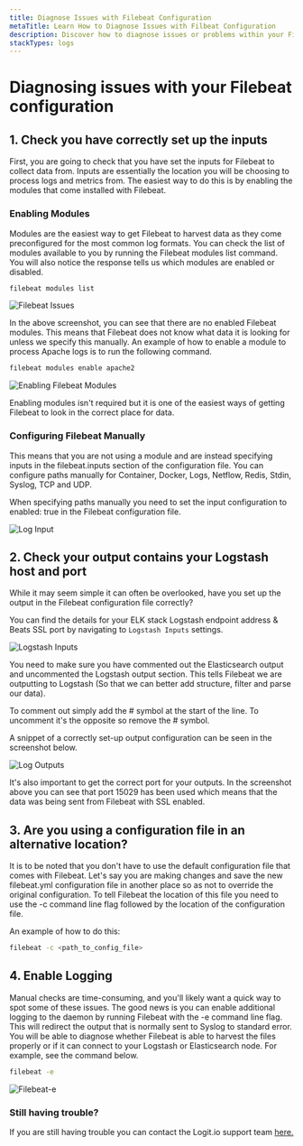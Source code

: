 ```yaml
---
title: Diagnose Issues with Filebeat Configuration
metaTitle: Learn How to Diagnose Issues with Filbeat Configuration
description: Discover how to diagnose issues or problems within your Filebeat configuration in our helpful guide.
stackTypes: logs
---
```


# Diagnosing issues with your Filebeat configuration

## 1. Check you have correctly set up the inputs

First, you are going to check that you have set the inputs for Filebeat to collect data from. Inputs are essentially the location you will be choosing to process logs and metrics from. The easiest way to do this is by enabling the modules that come installed with Filebeat.

### Enabling Modules

Modules are the easiest way to get Filebeat to harvest data as they come preconfigured for the most common log formats. You can check the list of modules available to you by running the Filebeat modules list command. You will also notice the response tells us which modules are enabled or disabled.

```bash
filebeat modules list
```
![Filebeat Issues](@/images/help/log-management/troubleshooting/filebeat-issues.png)

In the above screenshot, you can see that there are no enabled Filebeat modules. This means that Filebeat does not know what data it is looking for unless we specify this manually. An example of how to enable a module to process Apache logs is to run the following command.
```bash
filebeat modules enable apache2
```
![Enabling Filebeat Modules](@/images/help/log-management/troubleshooting/enable-filebeat-modules.png)

Enabling modules isn't required but it is one of the easiest ways of getting Filebeat to look in the correct place for data.

### Configuring Filebeat Manually

This means that you are not using a module and are instead specifying inputs in the filebeat.inputs section of the configuration file. You can configure paths manually for Container, Docker, Logs, Netflow, Redis, Stdin, Syslog, TCP and UDP.

When specifying paths manually you need to set the input configuration to enabled: true in the Filebeat configuration file.

![Log Input](@/images/help/log-management/troubleshooting/log-input.png)

## 2. Check your output contains your Logstash host and port

While it may seem simple it can often be overlooked, have you set up the output in the Filebeat configuration file correctly?

You can find the details for your ELK stack Logstash endpoint address & Beats SSL port by navigating to `Logstash Inputs` settings.

![Logstash Inputs](@/images/help/log-management/troubleshooting/logstash-inputs.png)

You need to make sure you have commented out the Elasticsearch output and uncommented the Logstash output section. This tells Filebeat we are outputting to Logstash (So that we can better add structure, filter and parse our data).

To comment out simply add the # symbol at the start of the line. To uncomment it's the opposite so remove the # symbol.

A snippet of a correctly set-up output configuration can be seen in the screenshot below.

![Log Outputs](@/images/help/log-management/troubleshooting/log-outputs.png)

It's also important to get the correct port for your outputs. In the screenshot above you can see that port 15029 has been used which means that the data was being sent from Filebeat with SSL enabled.

## 3. Are you using a configuration file in an alternative location?

It is to be noted that you don't have to use the default configuration file that comes with Filebeat. Let's say you are making changes and save the new filebeat.yml configuration file in another place so as not to override the original configuration. To tell Filebeat the location of this file you need to use the -c command line flag followed by the location of the configuration file.

An example of how to do this:
```bash
filebeat -c <path_to_config_file>
```
## 4. Enable Logging

Manual checks are time-consuming, and you'll likely want a quick way to spot some of these issues. The good news is you can enable additional logging to the daemon by running Filebeat with the -e command line flag. This will redirect the output that is normally sent to Syslog to standard error. You will be able to diagnose whether Filebeat is able to harvest the files properly or if it can connect to your Logstash or Elasticsearch node. For example, see the command below.
```bash
filebeat -e
```

![Filebeat-e](@/images/help/log-management/troubleshooting/filebeat-e.png)

### Still having trouble?
If you are still having trouble you can contact the Logit.io support team [here.](https://logit.io/about-us/contact-us/)